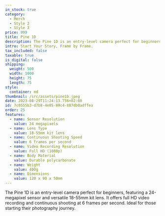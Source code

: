 ```yaml
---
in_stock: true
category:
  - Merch
  - Style 2
  - Style 3
price: 999
title: Pine 1D
description: The Pine 1D is an entry-level camera perfect for beginners, featuring a 24-megapixel sensor and versatile 18-55mm kit lens. It offers full HD video recording and continuous shooting at 6 frames per second. Ideal for those starting their photography journey.
intro: Start Your Story, Frame by Frame.
tax_included: false
taxable: true
is_digital: false
shipping:
  weight: 500
  width: 1000
  height: 75
  length: 75
style:
  container: md
thumbnail: /src/assets/pine1b.jpeg
date: 2023-08-29T11:24:13.756+02:00
id: 7c0555b3-d7b8-4e05-89c4-887db0adffea
order: 25
features:
  - name: Sensor Resolution
    value: 24 megapixels
  - name: Lens Type
    value: 18-55mm kit lens
  - name: Continuous Shooting Speed
    value: 6 frames per second
  - name: Video Recording Resolution
    value: Full HD (1080p)
  - name: Body Material
    value: Durable polycarbonate
  - name: Weight
    value: 400g
  - name: Dimensions
    value: 120 x 90 x 50mm
---
```

The Pine 1D is an entry-level camera perfect for beginners, featuring a 24-megapixel sensor and versatile 18-55mm kit lens. It offers full HD video recording and continuous shooting at 6 frames per second. Ideal for those starting their photography journey.
